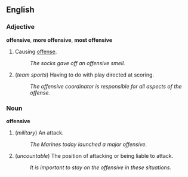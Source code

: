 ==English==

===Adjective===
'''offensive''', '''more offensive''', '''most offensive'''

# Causing [[offense]].
#: ''The socks gave off an offensive smell.''
# (''team sports'') Having to do with play directed at scoring.
#: ''The offensive coordinator is responsible for all aspects of the offense.''

===Noun===
'''offensive'''

# (''military'') An attack.
#: ''The Marines today launched a major offensive.''
# (''uncountable'') The position of attacking or being liable to attack.
#: ''It is important to stay on the offensive in these situations.''